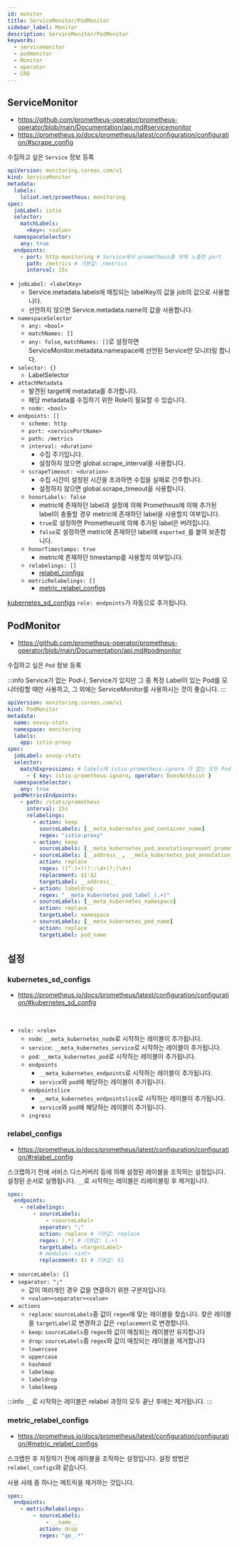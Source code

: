 ```yaml
---
id: monitor
title: ServiceMonitor/PodMonitor
sidebar_label: Monitor
description: ServiceMonitor/PodMonitor
keywords:
  - servicemonitor
  - podmonitor
  - Monitor
  - operator
  - CRD
---
```


## ServiceMonitor

- https://github.com/prometheus-operator/prometheus-operator/blob/main/Documentation/api.md#servicemonitor
- https://prometheus.io/docs/prometheus/latest/configuration/configuration/#scrape_config

수집하고 싶은 `Service` 정보 등록

```yaml
apiVersion: monitoring.coreos.com/v1
kind: ServiceMonitor
metadata:
  labels:
    loliot.net/prometheus: monitoring
spec:
  jobLabel: istio
  selector:
    matchLabels:
      <key>: <value>
  namespaceSelector:
    any: true
  endpoints:
    - port: http-monitoring # Service에서 prometheus를 위해 노출한 port
      path: /metrics # 기본값: /metrics
      interval: 15s
```

- `jobLabel: <labelKey>`
  - Service.metadata.labels에 매칭되는 labelKey의 값을 job의 값으로 사용합니다.
  - 선언하지 않으면 Service.metadata.name의 값을 사용합니다.
- `namespaceSelector`
  - `any: <bool>`
  - `matchNames: []`
  - `any: false`, `matchNames: []`로 설정하면 ServiceMonitor.metadata.namespace에 선언된 Service만 모니터링 합니다.
- `selector: {}`
  - LabelSelector
- `attachMetadata`
  - 발견된 target에 metadata를 추가합니다.
  - 해당 metadata를 수집하기 위한 Role이 필요할 수 있습니다.
  - `node: <bool>`
- `endpoints: []`
  - `scheme: http`
  - `port: <servicePortName>`
  - `path: /metrics`
  - `interval: <duration>`
    - 수집 주기입니다.
    - 설정하지 않으면 global.scrape_interval을 사용합니다.
  - `scrapeTimeout: <duration>`
    - 수집 시간이 설정된 시간을 초과하면 수집을 실패로 간주합니다.
    - 설정하지 않으면 global.scrape_timeout을 사용합니다.
  - `honorLabels: false`
    - metric에 존재하던 label과 설정에 의해 Prometheus에 의해 추가된 label이 충돌할 경우 metric에 존재하던 label을 사용할지 여부입니다.
    - `true`로 설정하면 Prometheus에 의해 추가된 label은 버려집니다.
    - `false`로 설정하면 metric에 존재하던 label에 `exported_`를 붙여 보존합니다.
  - `honorTimestamps: true`
    - metric에 존재하던 timestamp를 사용할지 여부입니다.
  - `relabelings: []`
    - [relabel_configs](#relabel_configs)
  - `metricRelabelings: []`
    - [metric_relabel_configs](#metric_relabel_configs)

[kubernetes_sd_configs](#kubernetes_sd_configs) `role: endpoints`가 자동으로 추가됩니다.

## PodMonitor

- https://github.com/prometheus-operator/prometheus-operator/blob/main/Documentation/api.md#podmonitor

수집하고 싶은 `Pod` 정보 등록

:::info
Service가 없는 Pod나, Service가 있지만 그 중 특정 Label이 있는 Pod를 모니터링할 때만 사용하고, 그 외에는 ServiceMonitor를 사용하시는 것이 좋습니다.
:::

```yaml
apiVersion: monitoring.coreos.com/v1
kind: PodMonitor
metadata:
  name: envoy-stats
  namespace: monitoring
  labels:
    app: istio-proxy
spec:
  jobLabel: envoy-stats
  selector:
    matchExpressions: # labels에 istio-prometheus-ignore 가 없는 모든 Pod를 감시합니다.
      - { key: istio-prometheus-ignore, operator: DoesNotExist }
  namespaceSelector:
    any: true
  podMetricsEndpoints:
    - path: /stats/prometheus
      interval: 15s
      relabelings:
        - action: keep
          sourceLabels: [__meta_kubernetes_pod_container_name]
          regex: "istio-proxy"
        - action: keep
          sourceLabels: [__meta_kubernetes_pod_annotationpresent_prometheus_io_scrape]
        - sourceLabels: [__address__, __meta_kubernetes_pod_annotation_prometheus_io_port]
          action: replace
          regex: ([^:]+)(?::\d+)?;(\d+)
          replacement: $1:$2
          targetLabel: __address__
        - action: labeldrop
          regex: "__meta_kubernetes_pod_label_(.+)"
        - sourceLabels: [__meta_kubernetes_namespace]
          action: replace
          targetLabel: namespace
        - sourceLabels: [__meta_kubernetes_pod_name]
          action: replace
          targetLabel: pod_name
```

## 설정

### kubernetes_sd_configs

- https://prometheus.io/docs/prometheus/latest/configuration/configuration/#kubernetes_sd_config

<br />

- `role: <role>`
  - `node`: `__meta_kubernetes_node`로 시작하는 레이블이 추가됩니다.
  - `service`: `__meta_kubernetes_service`로 시작하는 레이블이 추가됩니다.
  - `pod`: `__meta_kubernetes_pod`로 시작하는 레이블이 추가됩니다.
  - `endpoints`
    - `__meta_kubernetes_endpoints`로 시작하는 레이블이 추가됩니다.
    - `service`와 `pod`에 해당하는 레이블이 추가됩니다.
  - `endpointslice`
    - `__meta_kubernetes_endpointslice`로 시작하는 레이블이 추가됩니다.
    - `service`와 `pod`에 해당하는 레이블이 추가됩니다.
  - `ingress`

### relabel_configs

- https://prometheus.io/docs/prometheus/latest/configuration/configuration/#relabel_config

스크랩하기 전에 서비스 디스커버리 등에 의해 설정된 레이블을 조작하는 설정입니다. 설정된 순서로 실행됩니다. `__`로 시작하는 레이블은 리레이블링 후 제거됩니다.

```yaml
spec:
  endpoints:
    - relabelings:
        - sourceLabels:
            - <sourceLabel>
          separator: ";"
          action: replace # 기본값: replace
          regex: (.*) # 기본값: (.+)
          targetLabel: <targetLabel>
          # modulus: <int>
          replacement: $1 # 기본값: $1
```

- `sourceLabels: []`
- `separator: ";"`
  - 값이 여러개인 경우 값을 연결하기 위한 구분자입니다.
  - `<value><separator><value>`
- `actions`
  - `replace`: `sourceLabels`중 값이 `regex`에 맞는 레이블을 찾습니다. 찾은 레이블을 `targetLabel`로 변경하고 값은 `replacement`로 변경합니다.
  - `keep`: `sourceLabels`중 `regex`와 값이 매칭되는 레이블만 유지합니다
  - `drop`: `sourceLabels`중 `regex`와 값이 매칭되는 레이블을 제거합니다
  - `lowercase`
  - `uppercase`
  - `hashmod`
  - `labelmap`
  - `labeldrop`
  - `labelkeep`

:::info
`__`로 시작하는 레이블은 relabel 과정이 모두 끝난 후에는 제거됩니다.
:::

### metric_relabel_configs

- https://prometheus.io/docs/prometheus/latest/configuration/configuration/#metric_relabel_configs

스크랩한 후 저장하기 전에 레이블을 조작하는 설정입니다. 설정 방법은 `relabel_configs`와 같습니다.

사용 사례 중 하나는 메트릭을 제거하는 것입니다.

```yaml
spec:
  endpoints:
    - metricRelabelings:
        - sourceLabels:
            - __name__
          action: drop
          regex: "go_.*"
```
